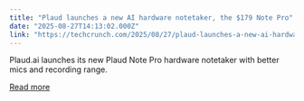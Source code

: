 ```yaml
---
title: "Plaud launches a new AI hardware notetaker, the $179 Note Pro"
date: "2025-08-27T14:13:02.000Z"
link: "https://techcrunch.com/2025/08/27/plaud-launches-a-new-ai-hardware-notetaker-the-179-note-pro/"
---
```


Plaud.ai launches its new Plaud Note Pro hardware notetaker with better mics and recording range.

[Read more](https://techcrunch.com/2025/08/27/plaud-launches-a-new-ai-hardware-notetaker-the-179-note-pro/)
